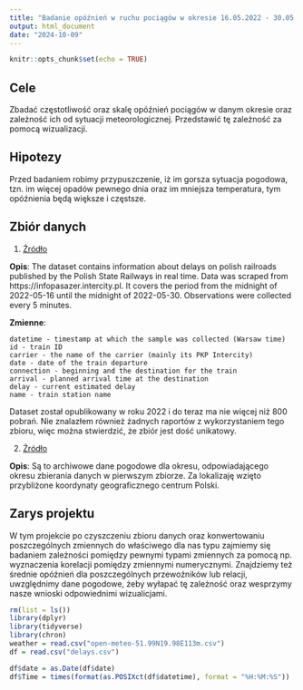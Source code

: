 ---
title: "Badanie opóźnień w ruchu pociągów w okresie 16.05.2022 - 30.05.2022"
output: html_document
date: "2024-10-09"
---

```{r setup, include=FALSE}
knitr::opts_chunk$set(echo = TRUE)
```

## Cele
Zbadać częstotliwość oraz skalę opóźnień pociągów w danym okresie oraz zależność ich od sytuacji meteorologicznej. Przedstawić tę zależność za pomocą wizualizacji.

## Hipotezy
Przed badaniem robimy przypuszczenie, iż im gorsza sytuacja pogodowa, tzn. im więcej opadów pewnego dnia oraz im mniejsza temperatura, tym opóźnienia będą większe i częstsze.

## Zbiór danych

1. [Źródło](https://www.kaggle.com/datasets/bartek358/train-delays)

**Opis**: The dataset contains information about delays on polish railroads published by the Polish State Railways in real time. Data was scraped from https://infopasazer.intercity.pl. It covers the period from the midnight of 2022-05-16 until the midnight of 2022-05-30. Observations were collected every 5 minutes.

**Zmienne**:

    datetime - timestamp at which the sample was collected (Warsaw time)
    id - train ID
    carrier - the name of the carrier (mainly its PKP Intercity)
    date - date of the train departure
    connection - beginning and the destination for the train
    arrival - planned arrival time at the destination
    delay - current estimated delay
    name - train station name
    
Dataset został opublikowany w roku 2022 i do teraz ma nie więcej niż 800 pobrań. Nie znalazłem również żadnych raportów z wykorzystaniem tego zbioru, więc można stwierdzić, że zbiór jest dość unikatowy.

2. [Źródło](https://open-meteo.com/en/docs/historical-weather-api#start_date=2022-05-16&end_date=2022-05-30&hourly=temperature_2m,rain,wind_speed_10m&daily=&wind_speed_unit=ms&timezone=Europe%2FBerlin)

**Opis**: Są to archiwowe dane pogodowe dla okresu, odpowiadającego okresu zbierania danych w pierwszym zbiorze. Za lokalizaję wzięto przybliżone koordynaty geograficznego centrum Polski.

## Zarys projektu

W tym projekcie po czyszczeniu zbioru danych oraz konwertowaniu poszczególnych zmiennych do właściwego dla nas typu zajmiemy się badaniem zależności pomiędzy pewnymi typami zmiennych za pomocą np. wyznaczenia korelacji pomiędzy zmiennymi numerycznymi. Znajdziemy też średnie opóźnień dla poszczególnych przewoźników lub relacji, uwzględnimy dane pogodowe, żeby wyłapać tę zależność oraz wesprzymy nasze wnioski odpowiednimi wizualicjami.  

```{r}
rm(list = ls())
library(dplyr)
library(tidyverse)
library(chron)
weather = read.csv("open-meteo-51.99N19.98E113m.csv")
df = read.csv("delays.csv")
```
```{r}
df$date = as.Date(df$date)
df$Time = times(format(as.POSIXct(df$datetime), format = "%H:%M:%S"))
```


